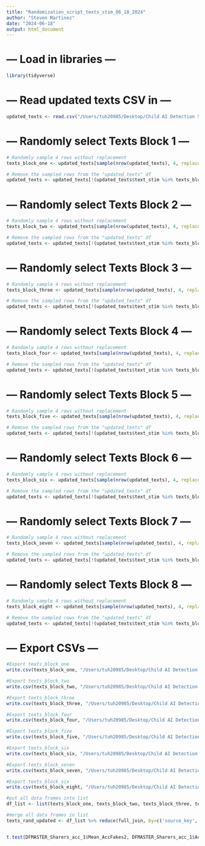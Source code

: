 ```yaml
---
title: "Randomization_script_texts_stim_06_18_2024"
author: "Steven Martinez"
date: "2024-06-18"
output: html_document
---
```


# --- Load in libraries ---
```r

library(tidyverse)

```

# --- Read updated texts CSV in ---
```r

updated_texts <- read.csv("/Users/tuh20985/Desktop/Child AI Detection Study/stim/CSV files/Updated CSV Files 06_18_2024/updated_text_stim_06_18_2024.csv")

```



# --- Randomly select Texts Block 1 ---
```r

# Randomly sample 4 rows without replacement
texts_block_one <- updated_texts[sample(nrow(updated_texts), 4, replace = FALSE),]

# Remove the sampled rows from the "updated_texts" df
updated_texts <- updated_texts[!(updated_texts$text_stim %in% texts_block_one$text_stim),]


```


# --- Randomly select Texts Block 2 ---

```r

# Randomly sample 4 rows without replacement
texts_block_two <- updated_texts[sample(nrow(updated_texts), 4, replace = FALSE),]

# Remove the sampled rows from the "updated_texts" df
updated_texts <- updated_texts[!(updated_texts$text_stim %in% texts_block_two$text_stim),]


```


# --- Randomly select Texts Block 3 ---

```r

# Randomly sample 4 rows without replacement
texts_block_three <- updated_texts[sample(nrow(updated_texts), 4, replace = FALSE),]

# Remove the sampled rows from the "updated_texts" df
updated_texts <- updated_texts[!(updated_texts$text_stim %in% texts_block_three$text_stim),]


```



# --- Randomly select Texts Block 4 ---

```r

# Randomly sample 4 rows without replacement
texts_block_four <- updated_texts[sample(nrow(updated_texts), 4, replace = FALSE),]

# Remove the sampled rows from the "updated_texts" df
updated_texts <- updated_texts[!(updated_texts$text_stim %in% texts_block_four$text_stim),]


```



# --- Randomly select Texts Block 5 ---

```r

# Randomly sample 4 rows without replacement
texts_block_five <- updated_texts[sample(nrow(updated_texts), 4, replace = FALSE),]

# Remove the sampled rows from the "updated_texts" df
updated_texts <- updated_texts[!(updated_texts$text_stim %in% texts_block_five$text_stim),]


```



# --- Randomly select Texts Block 6 ---

```r

# Randomly sample 4 rows without replacement
texts_block_six <- updated_texts[sample(nrow(updated_texts), 4, replace = FALSE),]

# Remove the sampled rows from the "updated_texts" df
updated_texts <- updated_texts[!(updated_texts$text_stim %in% texts_block_six$text_stim),]


```



# --- Randomly select Texts Block 7 ---

```r

# Randomly sample 4 rows without replacement
texts_block_seven <- updated_texts[sample(nrow(updated_texts), 4, replace = FALSE),]

# Remove the sampled rows from the "updated_texts" df
updated_texts <- updated_texts[!(updated_texts$text_stim %in% texts_block_seven$text_stim),]


```



# --- Randomly select Texts Block 8 ---

```r

# Randomly sample 4 rows without replacement
texts_block_eight <- updated_texts[sample(nrow(updated_texts), 4, replace = FALSE),]

# Remove the sampled rows from the "updated_texts" df
updated_texts <- updated_texts[!(updated_texts$text_stim %in% texts_block_eight$text_stim),]


```



# --- Export CSVs ---
```r

#Export texts_block_one
write.csv(texts_block_one, "/Users/tuh20985/Desktop/Child AI Detection Study/stim/randomized stim/texts_block_one_06182024.csv")

#Export texts_block_two
write.csv(texts_block_two, "/Users/tuh20985/Desktop/Child AI Detection Study/stim/randomized stim/texts_block_two_06182024.csv")

#Export texts_block_three
write.csv(texts_block_three, "/Users/tuh20985/Desktop/Child AI Detection Study/stim/randomized stim/texts_block_three_06182024.csv")

#Export texts_block_four
write.csv(texts_block_four, "/Users/tuh20985/Desktop/Child AI Detection Study/stim/randomized stim/texts_block_four_06182024.csv")

#Export texts_block_five
write.csv(texts_block_five, "/Users/tuh20985/Desktop/Child AI Detection Study/stim/randomized stim/texts_block_five_06182024.csv")

#Export texts_block_six
write.csv(texts_block_six, "/Users/tuh20985/Desktop/Child AI Detection Study/stim/randomized stim/texts_block_six_06182024.csv")

#Export texts_block_seven
write.csv(texts_block_seven, "/Users/tuh20985/Desktop/Child AI Detection Study/stim/randomized stim/texts_block_seven_06182024.csv")

#Export texts_block_six
write.csv(texts_block_eight, "/Users/tuh20985/Desktop/Child AI Detection Study/stim/randomized stim/texts_block_eight_06182024.csv")


```



```r

#put all data frames into list
df_list <- list(texts_block_one, texts_block_two, texts_block_three, texts_block_four, texts_block_five, texts_block_six, texts_block_seven, texts_block_eight)

#merge all data frames in list
texts_rand_updated <- df_list %>% reduce(full_join, by=c('source_key', 'category', 'item', 'text_stim'))


t.test(DFMASTER_Sharers_acc_1$Mean_AccFakes2, DFMASTER_Sharers_acc_1$Accuracy_VeracityRN_2, alternative = c("two.sided"), mu = 0, paired = TRUE, var.equal = FALSE, conf.level = 0.95)

```